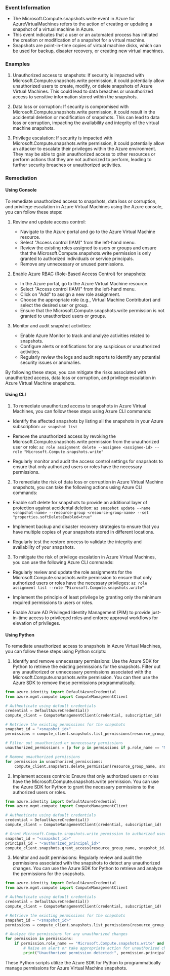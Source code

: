 
### Event Information

- The Microsoft.Compute.snapshots.write event in Azure for AzureVirtualMachines refers to the action of creating or updating a snapshot of a virtual machine in Azure.
- This event indicates that a user or an automated process has initiated the creation or modification of a snapshot for a virtual machine.
- Snapshots are point-in-time copies of virtual machine disks, which can be used for backup, disaster recovery, or creating new virtual machines.


### Examples

1. Unauthorized access to snapshots: If security is impacted with Microsoft.Compute.snapshots.write permission, it could potentially allow unauthorized users to create, modify, or delete snapshots of Azure Virtual Machines. This could lead to data breaches or unauthorized access to sensitive information stored within the snapshots.

2. Data loss or corruption: If security is compromised with Microsoft.Compute.snapshots.write permission, it could result in the accidental deletion or modification of snapshots. This can lead to data loss or corruption, impacting the availability and integrity of the virtual machine snapshots.

3. Privilege escalation: If security is impacted with Microsoft.Compute.snapshots.write permission, it could potentially allow an attacker to escalate their privileges within the Azure environment. They may be able to gain unauthorized access to other resources or perform actions that they are not authorized to perform, leading to further security breaches or unauthorized activities.

### Remediation

#### Using Console

To remediate unauthorized access to snapshots, data loss or corruption, and privilege escalation in Azure Virtual Machines using the Azure console, you can follow these steps:

1. Review and update access control: 
   - Navigate to the Azure portal and go to the Azure Virtual Machine resource.
   - Select "Access control (IAM)" from the left-hand menu.
   - Review the existing roles assigned to users or groups and ensure that the Microsoft.Compute.snapshots.write permission is only granted to authorized individuals or service principals.
   - Remove any unnecessary or unused permissions.

2. Enable Azure RBAC (Role-Based Access Control) for snapshots:
   - In the Azure portal, go to the Azure Virtual Machine resource.
   - Select "Access control (IAM)" from the left-hand menu.
   - Click on "Add" to assign a new role assignment.
   - Choose the appropriate role (e.g., Virtual Machine Contributor) and select the desired user or group.
   - Ensure that the Microsoft.Compute.snapshots.write permission is not granted to unauthorized users or groups.

3. Monitor and audit snapshot activities:
   - Enable Azure Monitor to track and analyze activities related to snapshots.
   - Configure alerts or notifications for any suspicious or unauthorized activities.
   - Regularly review the logs and audit reports to identify any potential security issues or anomalies.

By following these steps, you can mitigate the risks associated with unauthorized access, data loss or corruption, and privilege escalation in Azure Virtual Machine snapshots.

#### Using CLI

1. To remediate unauthorized access to snapshots in Azure Virtual Machines, you can follow these steps using Azure CLI commands:

- Identify the affected snapshots by listing all the snapshots in your Azure subscription:
  `az snapshot list`

- Remove the unauthorized access by revoking the Microsoft.Compute.snapshots.write permission from the unauthorized user or role:
  `az role assignment delete --assignee <assignee-id> --role "Microsoft.Compute.snapshots.write"`

- Regularly monitor and audit the access control settings for snapshots to ensure that only authorized users or roles have the necessary permissions.

2. To remediate the risk of data loss or corruption in Azure Virtual Machine snapshots, you can take the following actions using Azure CLI commands:

- Enable soft delete for snapshots to provide an additional layer of protection against accidental deletion:
  `az snapshot update --name <snapshot-name> --resource-group <resource-group-name> --set "properties.softDeleteEnabled=true"`

- Implement backup and disaster recovery strategies to ensure that you have multiple copies of your snapshots stored in different locations.

- Regularly test the restore process to validate the integrity and availability of your snapshots.

3. To mitigate the risk of privilege escalation in Azure Virtual Machines, you can use the following Azure CLI commands:

- Regularly review and update the role assignments for the Microsoft.Compute.snapshots.write permission to ensure that only authorized users or roles have the necessary privileges:
  `az role assignment list --role "Microsoft.Compute.snapshots.write"`

- Implement the principle of least privilege by granting only the minimum required permissions to users or roles.

- Enable Azure AD Privileged Identity Management (PIM) to provide just-in-time access to privileged roles and enforce approval workflows for elevation of privileges.

#### Using Python

To remediate unauthorized access to snapshots in Azure Virtual Machines, you can follow these steps using Python scripts:

1. Identify and remove unnecessary permissions: Use the Azure SDK for Python to retrieve the existing permissions for the snapshots. Filter out any unauthorized or unnecessary permissions associated with the Microsoft.Compute.snapshots.write permission. You can then use the Azure SDK to remove these permissions programmatically.

```python
from azure.identity import DefaultAzureCredential
from azure.mgmt.compute import ComputeManagementClient

# Authenticate using default credentials
credential = DefaultAzureCredential()
compute_client = ComputeManagementClient(credential, subscription_id)

# Retrieve the existing permissions for the snapshots
snapshot_id = "<snapshot_id>"
permissions = compute_client.snapshots.list_permissions(resource_group_name, snapshot_id)

# Filter out unauthorized or unnecessary permissions
unauthorized_permissions = [p for p in permissions if p.role_name == "Microsoft.Compute.snapshots.write" and p.principal_id != "<authorized_principal_id>"]

# Remove unauthorized permissions
for permission in unauthorized_permissions:
    compute_client.snapshots.delete_permission(resource_group_name, snapshot_id, permission.principal_id)
```

2. Implement access controls: Ensure that only authorized users or roles have the Microsoft.Compute.snapshots.write permission. You can use the Azure SDK for Python to grant the necessary permissions to the authorized users or roles.

```python
from azure.identity import DefaultAzureCredential
from azure.mgmt.compute import ComputeManagementClient

# Authenticate using default credentials
credential = DefaultAzureCredential()
compute_client = ComputeManagementClient(credential, subscription_id)

# Grant Microsoft.Compute.snapshots.write permission to authorized users or roles
snapshot_id = "<snapshot_id>"
principal_id = "<authorized_principal_id>"
compute_client.snapshots.grant_access(resource_group_name, snapshot_id, principal_id, duration_in_seconds)
```

3. Monitor and audit permissions: Regularly review and audit the permissions associated with the snapshots to detect any unauthorized changes. You can use the Azure SDK for Python to retrieve and analyze the permissions for the snapshots.

```python
from azure.identity import DefaultAzureCredential
from azure.mgmt.compute import ComputeManagementClient

# Authenticate using default credentials
credential = DefaultAzureCredential()
compute_client = ComputeManagementClient(credential, subscription_id)

# Retrieve the existing permissions for the snapshots
snapshot_id = "<snapshot_id>"
permissions = compute_client.snapshots.list_permissions(resource_group_name, snapshot_id)

# Analyze the permissions for any unauthorized changes
for permission in permissions:
    if permission.role_name == "Microsoft.Compute.snapshots.write" and permission.principal_id != "<authorized_principal_id>":
        # Raise an alert or take appropriate action for unauthorized changes
        print("Unauthorized permission detected:", permission.principal_id)
```

These Python scripts utilize the Azure SDK for Python to programmatically manage permissions for Azure Virtual Machine snapshots.


